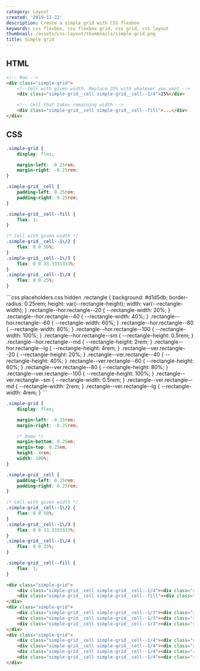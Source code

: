 ```yaml
---
category: Layout
created: '2019-11-22'
description: Create a simple grid with CSS flexbox
keywords: css flexbox, css flexbox grid, css grid, css layout
thumbnail: /assets/css-layout/thumbnails/simple-grid.png
title: Simple grid
---
```


## HTML

```html
<!-- Row -->
<div class="simple-grid">
    <!--Cell with given width. Replace 25% with whatever you want -->
    <div class="simple-grid__cell simple-grid__cell--1/4">25%</div>

    <!-- Cell that takes remaining width -->
    <div class="simple-grid__cell simple-grid__cell--fill">...</div>
</div>
```

## CSS

```css
.simple-grid {
    display: flex;

    margin-left: -0.25rem;
    margin-right: -0.25rem;
}

.simple-grid__cell {
    padding-left: 0.25rem;
    padding-right: 0.25rem;
}

.simple-grid__cell--fill {
    flex: 1;
}

/* Cell with given width */
.simple-grid__cell--1\/2 {
    flex: 0 0 50%;
}
.simple-grid__cell--1\/3 {
    flex: 0 0 33.3333333%;
}
.simple-grid__cell--1\/4 {
    flex: 0 0 25%;
}
```

<Playground>
```css placeholders.css hidden
.rectangle {
    background: #d1d5db;
    border-radius: 0.25rem;
    height: var(--rectangle-height);
    width: var(--rectangle-width);
}
.rectangle--hor.rectangle--20 {
    --rectangle-width: 20%;
}
.rectangle--hor.rectangle--40 {
    --rectangle-width: 40%;
}
.rectangle--hor.rectangle--60 {
    --rectangle-width: 60%;
}
.rectangle--hor.rectangle--80 {
    --rectangle-width: 80%;
}
.rectangle--hor.rectangle--100 {
    --rectangle-width: 100%;
}
.rectangle--hor.rectangle--sm {
    --rectangle-height: 0.5rem;
}
.rectangle--hor.rectangle--md {
    --rectangle-height: 2rem;
}
.rectangle--hor.rectangle--lg {
    --rectangle-height: 4rem;
}
.rectangle--ver.rectangle--20 {
    --rectangle-height: 20%;
}
.rectangle--ver.rectangle--40 {
    --rectangle-height: 40%;
}
.rectangle--ver.rectangle--60 {
    --rectangle-height: 60%;
}
.rectangle--ver.rectangle--80 {
    --rectangle-height: 80%;
}
.rectangle--ver.rectangle--100 {
    --rectangle-height: 100%;
}
.rectangle--ver.rectangle--sm {
    --rectangle-width: 0.5rem;
}
.rectangle--ver.rectangle--md {
    --rectangle-width: 2rem;
}
.rectangle--ver.rectangle--lg {
    --rectangle-width: 4rem;
}
```

```css styles.css hidden
.simple-grid {
    display: flex;

    margin-left: -0.25rem;
    margin-right: -0.25rem;

    /* Demo */
    margin-bottom: 0.25em;
    margin-top: 0.25em;
    height: 4rem;
    width: 100%;
}

.simple-grid__cell {
    padding-left: 0.25rem;
    padding-right: 0.25rem;
}

/* Cell with given width */
.simple-grid__cell--1\/2 {
    flex: 0 0 50%;
}
.simple-grid__cell--1\/3 {
    flex: 0 0 33.3333333%;
}
.simple-grid__cell--1\/4 {
    flex: 0 0 25%;
}

.simple-grid__cell--fill {
    flex: 1;
}
```

```html index.html hidden
<div class="simple-grid">
    <div class="simple-grid__cell simple-grid__cell--1/4"><div class="rectangle rectangle--hor rectangle--md rectangle--100"></div></div>
    <div class="simple-grid__cell simple-grid__cell--fill"><div class="rectangle rectangle--hor rectangle--md rectangle--100"></div></div>
</div>
<div class="simple-grid">
    <div class="simple-grid__cell simple-grid__cell--1/3"><div class="rectangle rectangle--hor rectangle--md rectangle--100"></div></div>
    <div class="simple-grid__cell simple-grid__cell--1/3"><div class="rectangle rectangle--hor rectangle--md rectangle--100"></div></div>
    <div class="simple-grid__cell simple-grid__cell--1/3"><div class="rectangle rectangle--hor rectangle--md rectangle--100"></div></div>
</div>
<div class="simple-grid">
    <div class="simple-grid__cell simple-grid__cell--1/4"><div class="rectangle rectangle--hor rectangle--md rectangle--100"></div></div>
    <div class="simple-grid__cell simple-grid__cell--1/4"><div class="rectangle rectangle--hor rectangle--md rectangle--100"></div></div>
    <div class="simple-grid__cell simple-grid__cell--1/4"><div class="rectangle rectangle--hor rectangle--md rectangle--100"></div></div>
    <div class="simple-grid__cell simple-grid__cell--1/4"><div class="rectangle rectangle--hor rectangle--md rectangle--100"></div></div>
</div>
```
</Playground>
